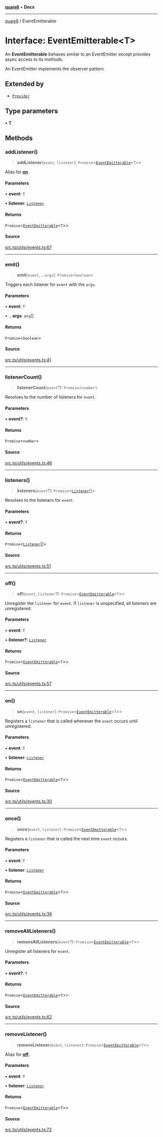 [**quais6**](../README.md) • **Docs**

***

[quais6](../globals.md) / EventEmitterable

# Interface: EventEmitterable\<T\>

An **EventEmitterable** behaves similar to an EventEmitter
 except provides async access to its methods.

 An EventEmitter implements the observer pattern.

## Extended by

- [`Provider`](Provider.md)

## Type parameters

• **T**

## Methods

### addListener()

> **addListener**(`event`, `listener`): `Promise`\<[`EventEmitterable`](EventEmitterable.md)\<`T`\>\>

Alias for [**on**](EventEmitterable.md#on).

#### Parameters

• **event**: `T`

• **listener**: [`Listener`](../type-aliases/Listener.md)

#### Returns

`Promise`\<[`EventEmitterable`](EventEmitterable.md)\<`T`\>\>

#### Source

[src.ts/utils/events.ts:67](https://github.com/dominant-strategies/quais-6.js/blob/aca1855329c3946c627ab7f16ac5304cea7d20c5/src.ts/utils/events.ts#L67)

***

### emit()

> **emit**(`event`, ...`args`): `Promise`\<`boolean`\>

Triggers each listener for `event` with the `args`.

#### Parameters

• **event**: `T`

• ...**args**: `any`[]

#### Returns

`Promise`\<`boolean`\>

#### Source

[src.ts/utils/events.ts:41](https://github.com/dominant-strategies/quais-6.js/blob/aca1855329c3946c627ab7f16ac5304cea7d20c5/src.ts/utils/events.ts#L41)

***

### listenerCount()

> **listenerCount**(`event`?): `Promise`\<`number`\>

Resolves to the number of listeners for `event`.

#### Parameters

• **event?**: `T`

#### Returns

`Promise`\<`number`\>

#### Source

[src.ts/utils/events.ts:46](https://github.com/dominant-strategies/quais-6.js/blob/aca1855329c3946c627ab7f16ac5304cea7d20c5/src.ts/utils/events.ts#L46)

***

### listeners()

> **listeners**(`event`?): `Promise`\<[`Listener`](../type-aliases/Listener.md)[]\>

Resolves to the listeners for `event`.

#### Parameters

• **event?**: `T`

#### Returns

`Promise`\<[`Listener`](../type-aliases/Listener.md)[]\>

#### Source

[src.ts/utils/events.ts:51](https://github.com/dominant-strategies/quais-6.js/blob/aca1855329c3946c627ab7f16ac5304cea7d20c5/src.ts/utils/events.ts#L51)

***

### off()

> **off**(`event`, `listener`?): `Promise`\<[`EventEmitterable`](EventEmitterable.md)\<`T`\>\>

Unregister the `listener` for `event`. If `listener`
 is unspecified, all listeners are unregistered.

#### Parameters

• **event**: `T`

• **listener?**: [`Listener`](../type-aliases/Listener.md)

#### Returns

`Promise`\<[`EventEmitterable`](EventEmitterable.md)\<`T`\>\>

#### Source

[src.ts/utils/events.ts:57](https://github.com/dominant-strategies/quais-6.js/blob/aca1855329c3946c627ab7f16ac5304cea7d20c5/src.ts/utils/events.ts#L57)

***

### on()

> **on**(`event`, `listener`): `Promise`\<[`EventEmitterable`](EventEmitterable.md)\<`T`\>\>

Registers a `listener` that is called whenever the
 `event` occurs until unregistered.

#### Parameters

• **event**: `T`

• **listener**: [`Listener`](../type-aliases/Listener.md)

#### Returns

`Promise`\<[`EventEmitterable`](EventEmitterable.md)\<`T`\>\>

#### Source

[src.ts/utils/events.ts:30](https://github.com/dominant-strategies/quais-6.js/blob/aca1855329c3946c627ab7f16ac5304cea7d20c5/src.ts/utils/events.ts#L30)

***

### once()

> **once**(`event`, `listener`): `Promise`\<[`EventEmitterable`](EventEmitterable.md)\<`T`\>\>

Registers a `listener` that is called the next time
 `event` occurs.

#### Parameters

• **event**: `T`

• **listener**: [`Listener`](../type-aliases/Listener.md)

#### Returns

`Promise`\<[`EventEmitterable`](EventEmitterable.md)\<`T`\>\>

#### Source

[src.ts/utils/events.ts:36](https://github.com/dominant-strategies/quais-6.js/blob/aca1855329c3946c627ab7f16ac5304cea7d20c5/src.ts/utils/events.ts#L36)

***

### removeAllListeners()

> **removeAllListeners**(`event`?): `Promise`\<[`EventEmitterable`](EventEmitterable.md)\<`T`\>\>

Unregister all listeners for `event`.

#### Parameters

• **event?**: `T`

#### Returns

`Promise`\<[`EventEmitterable`](EventEmitterable.md)\<`T`\>\>

#### Source

[src.ts/utils/events.ts:62](https://github.com/dominant-strategies/quais-6.js/blob/aca1855329c3946c627ab7f16ac5304cea7d20c5/src.ts/utils/events.ts#L62)

***

### removeListener()

> **removeListener**(`event`, `listener`): `Promise`\<[`EventEmitterable`](EventEmitterable.md)\<`T`\>\>

Alias for [**off**](EventEmitterable.md#off).

#### Parameters

• **event**: `T`

• **listener**: [`Listener`](../type-aliases/Listener.md)

#### Returns

`Promise`\<[`EventEmitterable`](EventEmitterable.md)\<`T`\>\>

#### Source

[src.ts/utils/events.ts:72](https://github.com/dominant-strategies/quais-6.js/blob/aca1855329c3946c627ab7f16ac5304cea7d20c5/src.ts/utils/events.ts#L72)

